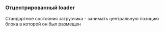 

### Отцентрированный loader
Стандартное состояния загрузчика - занимать центральную позицию блока в которой он был размещен
<Canvas of={LoaderStories.NotFilled} meta={LoaderStories} />


